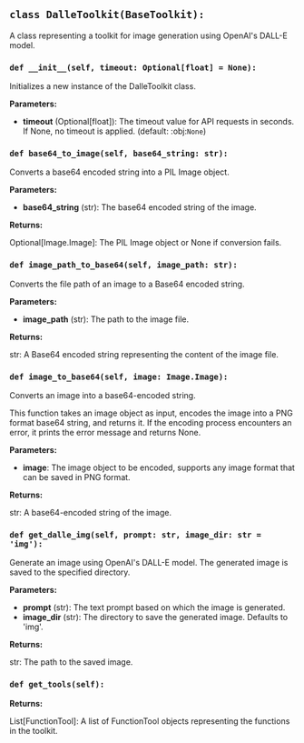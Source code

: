<a id="camel.toolkits.dalle_toolkit"></a>

<a id="camel.toolkits.dalle_toolkit.DalleToolkit"></a>

## `class DalleToolkit(BaseToolkit):`

A class representing a toolkit for image generation using OpenAI's
DALL-E model.

<a id="camel.toolkits.dalle_toolkit.DalleToolkit.__init__"></a>

### `def __init__(self, timeout: Optional[float] = None):`

Initializes a new instance of the DalleToolkit class.

**Parameters:**

- **timeout** (Optional[float]): The timeout value for API requests in seconds. If None, no timeout is applied. (default: :obj:`None`)

<a id="camel.toolkits.dalle_toolkit.DalleToolkit.base64_to_image"></a>

### `def base64_to_image(self, base64_string: str):`

Converts a base64 encoded string into a PIL Image object.

**Parameters:**

- **base64_string** (str): The base64 encoded string of the image.

**Returns:**

  Optional[Image.Image]: The PIL Image object or None if conversion
fails.

<a id="camel.toolkits.dalle_toolkit.DalleToolkit.image_path_to_base64"></a>

### `def image_path_to_base64(self, image_path: str):`

Converts the file path of an image to a Base64 encoded string.

**Parameters:**

- **image_path** (str): The path to the image file.

**Returns:**

  str: A Base64 encoded string representing the content of the image
file.

<a id="camel.toolkits.dalle_toolkit.DalleToolkit.image_to_base64"></a>

### `def image_to_base64(self, image: Image.Image):`

Converts an image into a base64-encoded string.

This function takes an image object as input, encodes the image into a
PNG format base64 string, and returns it.
If the encoding process encounters an error, it prints the error
message and returns None.

**Parameters:**

- **image**: The image object to be encoded, supports any image format that can be saved in PNG format.

**Returns:**

  str: A base64-encoded string of the image.

<a id="camel.toolkits.dalle_toolkit.DalleToolkit.get_dalle_img"></a>

### `def get_dalle_img(self, prompt: str, image_dir: str = 'img'):`

Generate an image using OpenAI's DALL-E model.
The generated image is saved to the specified directory.

**Parameters:**

- **prompt** (str): The text prompt based on which the image is generated.
- **image_dir** (str): The directory to save the generated image. Defaults to 'img'.

**Returns:**

  str: The path to the saved image.

<a id="camel.toolkits.dalle_toolkit.DalleToolkit.get_tools"></a>

### `def get_tools(self):`

**Returns:**

  List[FunctionTool]: A list of FunctionTool objects
representing the functions in the toolkit.
